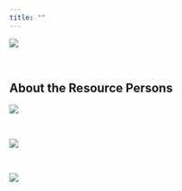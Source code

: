 ```yaml
---
title: ""
---
```

![](plot/ie-header.jpg){fig-align="center"}

<br>

## About the Resource Persons

![](plot/RP-MNVS.png){fig-align="center"}

<br>

![](plot/RP-CAL.png){fig-align="center"}

<br>

![](plot/RP-CFC.png){fig-align="center"}